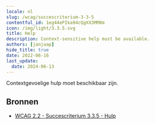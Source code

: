 ```yaml
---
locale: nl
slug: /wcag/succescriterium-3-3-5
contentful_id: 1eg44ePIka94cQgXX3MM8m
icon: /img/light/3.3.5.svg
title: Help
description: Context-sensitive help must be available.
authors: [janjaap]
hide_title: true
date: 2022-06-16
last_update:
  date: 2024-06-13
---
```


<Hero
  title="Help"
  image="/img/light/3.3.5.svg"
  alt="WCAG 3.3.5 icon"
  prefix="Succescriterium 3.3.5"
  suffix="Niveau AAA"
/>

Contextgevoelige hulp moet beschikbaar zijn.

## Bronnen

- [WCAG 2.2 - Succescriterium 3.3.5 - Hulp](https://www.w3.org/Translations/WCAG22-nl/#hulp)
